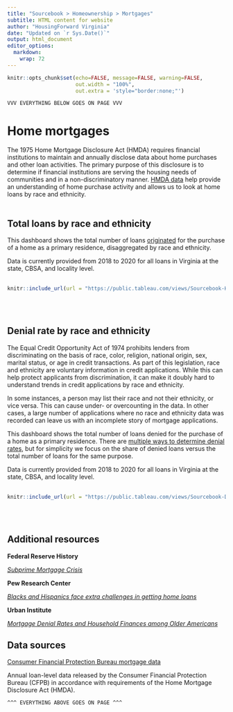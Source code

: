 ```yaml
---
title: "Sourcebook > Homeownership > Mortgages"
subtitle: HTML content for website
author: "HousingForward Virginia"
date: "Updated on `r Sys.Date()`"
output: html_document
editor_options: 
  markdown: 
    wrap: 72
---
```


```r
knitr::opts_chunk$set(echo=FALSE, message=FALSE, warning=FALSE,
                      out.width = "100%",
                      out.extra = 'style="border:none;"')
```

```
VVV EVERYTHING BELOW GOES ON PAGE VVV
```

# Home mortgages

The 1975 Home Mortgage Disclosure Act (HMDA) requires financial institutions to maintain and annually disclose data about home purchases and other loan activities. The primary purpose of this disclosure is to determine if financial institutions are serving the housing needs of communities and in a non-discriminatory manner. [HMDA data](https://www.consumerfinance.gov/data-research/hmda/) help provide an understanding of home purchase activity and allows us to look at home loans by race and ethnicity.
<br> <br>

## Total loans by race and ethnicity

This dashboard shows the total number of loans [originated](https://www.investopedia.com/terms/o/origination.asp) for the purchase of a home as a primary residence, disaggregated by race and ethnicity.

Data is currently provided from 2018 to 2020 for all loans in Virginia at the state, CBSA, and locality level.
<br> <br>

```r
knitr::include_url(url = "https://public.tableau.com/views/Sourcebook-Homeloansbyraceandethnicity/Statewide?:showVizHome=no&:embed=true", height = "500px")
```

<br>
<br>

## Denial rate by race and ethnicity

The Equal Credit Opportunity Act of 1974 prohibits lenders from discriminating on the basis of race, color, religion, national origin, sex, marital status, or age in credit transactions. As part of this legislation, race and ethnicity are voluntary information in credit applications. While this can help protect applicants from discrimination, it can make it doubly hard to understand trends in credit applications by race and ethnicity.

In some instances, a person may list their race and not their ethnicity, or vice versa. This can cause under- or overcounting in the data. In other cases, a large number of applications where no race and ethnicity data was recorded can leave us with an incomplete story of mortgage applications.

This dashboard shows the total number of loans denied for the purchase of a home as a primary residence. There are [multiple ways to determine denial rates](https://www.urban.org/sites/default/files/publication/33501/2000031-A-Better-Measure-of-Mortgage-Application-Denial-Rates.pdf), but for simplicity we focus on the share of denied loans versus the total number of loans for the same purpose.

Data is currently provided from 2018 to 2020 for all loans in Virginia at the state, CBSA, and locality level. 
<br>
<br>

```r
knitr::include_url(url = "https://public.tableau.com/views/Sourcebook-Denialratebyraceandethnicity/Statewide?:showVizHome=no&:embed=true", height = "500px")
```

<br>
<br>

## Additional resources

**Federal Reserve History**

[*Subprime Mortgage Crisis*](https://www.federalreservehistory.org/essays/subprime-mortgage-crisis)

**Pew Research Center**

[*Blacks and Hispanics face extra challenges in getting home loans*](https://www.pewresearch.org/fact-tank/2017/01/10/blacks-and-hispanics-face-extra-challenges-in-getting-home-loans/)

**Urban Institute**

[*Mortgage Denial Rates and Household Finances among Older Americans*](https://www.urban.org/research/publication/mortgage-denial-rates-and-household-finances-among-older-americans)

## Data sources

[Consumer Financial Protection Bureau mortgage data](https://www.consumerfinance.gov/data-research/hmda/)

Annual loan-level data released by the Consumer Financial Protection Bureau (CFPB) in accordance with requirements of the Home Mortgage Disclosure Act (HMDA).

```
^^^ EVERYTHING ABOVE GOES ON PAGE ^^^
```